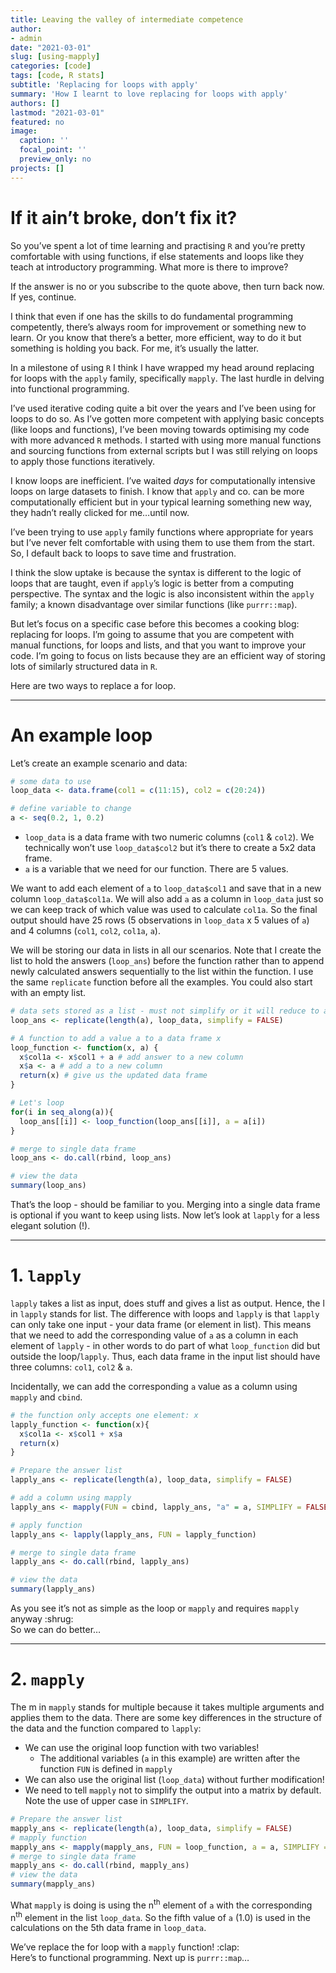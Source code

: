 ```yaml
---
title: Leaving the valley of intermediate competence
author:
- admin
date: "2021-03-01"
slug: [using-mapply]
categories: [code]
tags: [code, R stats]
subtitle: 'Replacing for loops with apply'
summary: 'How I learnt to love replacing for loops with apply'
authors: []
lastmod: "2021-03-01"
featured: no
image:
  caption: ''
  focal_point: ''
  preview_only: no
projects: []
---
```


# If it ain't broke, don't fix it?

So you've spent a lot of time learning and practising `R` and you're pretty comfortable with using functions, if else statements and loops like they teach at introductory programming. What more is there to improve?

If the answer is no or you subscribe to the quote above, then turn back now. If yes, continue. 

I think that even if one has the skills to do fundamental programming competently, there's always room for improvement or something new to learn. Or you know that there's a better, more efficient, way to do it but something is holding you back. For me, it's usually the latter.

In a milestone of using `R` I think I have wrapped my head around replacing for loops with the `apply` family, specifically `mapply`. The last hurdle in delving into functional programming.

I've used iterative coding quite a bit over the years and I've been using for loops to do so. As I've gotten more competent with applying basic concepts (like loops and functions), I've been moving towards optimising my code with more advanced `R` methods. I started with using more manual functions and sourcing functions from external scripts but I was still relying on loops to apply those functions iteratively.

I know loops are inefficient. I've waited *days* for computationally intensive loops on large datasets to finish. I know that `apply` and co. can be more computationally efficient but in your typical learning something new way, they hadn't really clicked for me...until now.

I've been trying to use `apply` family functions where appropriate for years but I've never felt comfortable with using them to use them from the start. So, I default back to loops to save time and frustration.  

I think the slow uptake is because the syntax is different to the logic of loops that are taught, even if `apply`'s logic is better from a computing perspective. The syntax and the logic is also inconsistent within the `apply` family; a known disadvantage over similar functions (like `purrr::map`). 

But let's focus on a specific case before this becomes a cooking blog: replacing for loops. I'm going to assume that you are competent with manual functions, for loops and lists, and that you want to improve your code. I'm going to focus on lists because they are an efficient way of storing lots of similarly structured data in `R`. 

Here are two ways to replace a for loop.

***

# An example loop

Let's create an example scenario and data:

```r
# some data to use
loop_data <- data.frame(col1 = c(11:15), col2 = c(20:24))

# define variable to change
a <- seq(0.2, 1, 0.2)
```

* `loop_data` is a data frame with two numeric columns (`col1` & `col2`). We technically won't use `loop_data$col2` but it's there to create a 5x2 data frame.
* `a` is a variable that we need for our function. There are 5 values.

We want to add each element of `a` to `loop_data$col1` and save that in a new column `loop_data$col1a`. We will also add `a` as a column in `loop_data` just so we can keep track of which value was used to calculate `col1a`. So the final output should have 25 rows (5 observations in `loop_data` x 5 values of `a`) and 4 columns (`col1`, `col2`, `col1a`, `a`).


We will be storing our data in lists in all our scenarios. Note that I create the list to hold the answers (`loop_ans`) before the function rather than to append newly calculated answers sequentially to the list within the function. I use the same `replicate` function before all the examples. You could also start with an empty list.

```r
# data sets stored as a list - must not simplify or it will reduce to a matrix!
loop_ans <- replicate(length(a), loop_data, simplify = FALSE)

# A function to add a value a to a data frame x
loop_function <- function(x, a) {
  x$col1a <- x$col1 + a # add answer to a new column 
  x$a <- a # add a to a new column
  return(x) # give us the updated data frame
}

# Let's loop
for(i in seq_along(a)){
  loop_ans[[i]] <- loop_function(loop_ans[[i]], a = a[i]) 
}

# merge to single data frame
loop_ans <- do.call(rbind, loop_ans)

# view the data
summary(loop_ans)
```
 
That's the loop - should be familiar to you. Merging into a single data frame is optional if you want to keep using lists. Now let's look at `lapply` for a less elegant solution (!).

***

# 1. `lapply`

`lapply` takes a list as input, does stuff and gives a list as output. Hence, the l in `lapply` stands for list. The difference with loops and `lapply` is that `lapply` can only take one input - your data frame (or element in list). This means that we need to add the corresponding value of `a` as a column in each element of `lapply` - in other words to do part of what `loop_function` did but outside the loop/`lapply`. Thus, each data frame in the input list should have three columns: `col1`, `col2` & `a`.

Incidentally, we can add the corresponding `a` value as a column using `mapply` and `cbind`.

```r
# the function only accepts one element: x
lapply_function <- function(x){
  x$col1a <- x$col1 + x$a
  return(x)
}

# Prepare the answer list
lapply_ans <- replicate(length(a), loop_data, simplify = FALSE)

# add a column using mapply
lapply_ans <- mapply(FUN = cbind, lapply_ans, "a" = a, SIMPLIFY = FALSE)

# apply function
lapply_ans <- lapply(lapply_ans, FUN = lapply_function)

# merge to single data frame
lapply_ans <- do.call(rbind, lapply_ans)

# view the data
summary(lapply_ans)
```

As you see it's not as simple as the loop or `mapply` and requires `mapply` anyway :shrug:  
So we can do better...

***

# 2. `mapply`

The m in `mapply` stands for multiple because it takes multiple arguments and applies them to the data. There are some key differences in the structure of the data and the function compared to `lapply`:

* We can use the original loop function with two variables!
    * The additional variables (`a` in this example) are written after the function `FUN` is defined in `mapply` 
* We can also use the original list (`loop_data`) without further modification!
* We need to tell `mapply` not to simplify the output into a matrix by default. Note the use of upper case in `SIMPLIFY`.

```r
# Prepare the answer list
mapply_ans <- replicate(length(a), loop_data, simplify = FALSE)
# mapply function
mapply_ans <- mapply(mapply_ans, FUN = loop_function, a = a, SIMPLIFY = FALSE)
# merge to single data frame
mapply_ans <- do.call(rbind, mapply_ans)
# view the data
summary(mapply_ans)
```

What `mapply` is doing is using the n^th^ element of `a` with the corresponding n^th^ element in the list `loop_data`. So the fifth value of `a` (1.0) is used in the calculations on the 5th data frame in `loop_data`.

We've replace the for loop with a `mapply` function! :clap:  
Here's to functional programming. Next up is `purrr::map`...